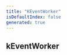 ```yaml
---
title: "KEventWorker"
isDefaultIndex: false
generated: true
---
```



<!-- This file was generated from the CommandKit source. Do not modify. Instead, re-run the "docgen" script -->


## kEventWorker

<GenerationInfo sourceFile="packages/commandkit/src/app/events/EventWorkerContext.ts" sourceLine="14" packageName="commandkit" />



